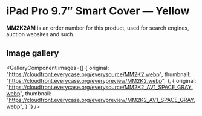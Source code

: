 
# iPad Pro 9.7″ Smart Cover — Yellow

<Callout type='info' emoji='👉🏻'>**MM2K2AM** is an order number for this product, used for search engines, auction websites and such.</Callout>

## Image gallery

<GalleryComponent
    images={[
      {
        original: "https://cloudfront.everycase.org/everysource/MM2K2.webp",
        thumbnail: "https://cloudfront.everycase.org/everypreview/MM2K2.webp",
      },
      {
        original: "https://cloudfront.everycase.org/everysource/MM2K2_AV1_SPACE_GRAY.webp",
        thumbnail: "https://cloudfront.everycase.org/everypreview/MM2K2_AV1_SPACE_GRAY.webp",
      }
    ]}
  />

